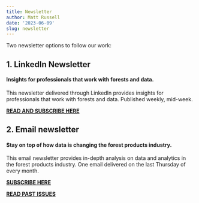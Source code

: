 ```yaml
---
title: Newsletter
author: Matt Russell
date: '2023-06-09'
slug: newsletter
---
```


Two newsletter options to follow our work:
 
## 1. LinkedIn Newsletter  

#### Insights for professionals that work with forests and data.
This newsletter delivered through LinkedIn provides insights for professionals that work with forests and data. Published weekly, mid-week. 

**[**READ AND SUBSCRIBE HERE**](https://www.linkedin.com/newsletters/trends-in-forest-analytics-6962772901330616320/)**

## 2. Email newsletter  
  
#### Stay on top of how data is changing the forest products industry.
This email newsletter provides in-depth analysis on data and analytics in the forest products industry. One email delivered on the last Thursday of every month.     

**[**SUBSCRIBE HERE**](https://mailchi.mp/d96897dc0f46/arbor-analytics)** 

**[**READ PAST ISSUES**](https://us4.campaign-archive.com/home/?u=7fef5e59c1561e6fb30381b19&id=dd799e0d20)**